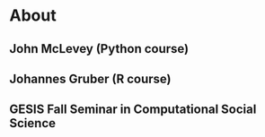 # About 

## John McLevey (Python course)

## Johannes Gruber (R course)

## GESIS Fall Seminar in Computational Social Science

